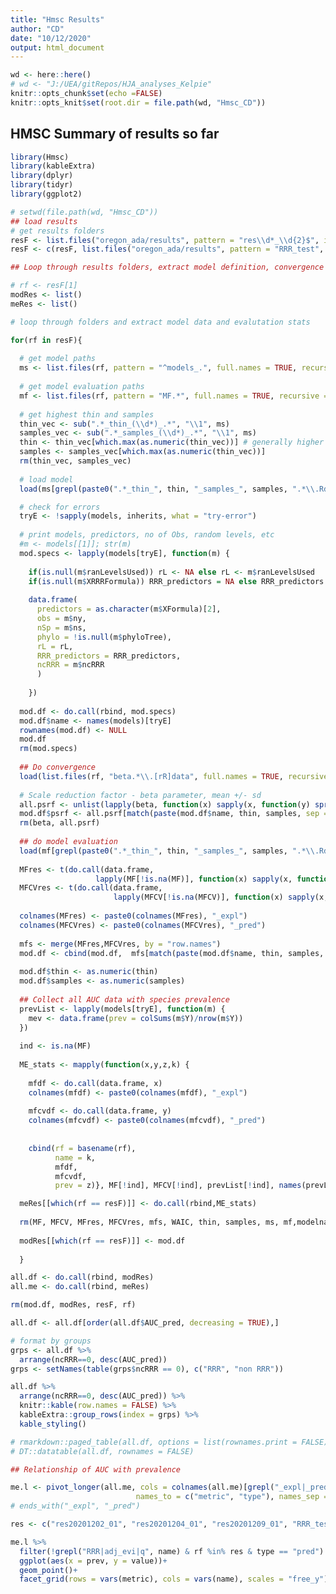 ```yaml
---
title: "Hmsc Results"
author: "CD"
date: "10/12/2020"
output: html_document
---
```


<style type="text/css">
.main-container {
 max-width: 1800px;
 margin-left: auto;
 margin-right: auto;
}
</style>



```r
wd <- here::here()
# wd <- "J:/UEA/gitRepos/HJA_analyses_Kelpie"
knitr::opts_chunk$set(echo =FALSE)
knitr::opts_knit$set(root.dir = file.path(wd, "Hmsc_CD"))

```

## HMSC Summary of results so far

```r
library(Hmsc)
library(kableExtra)
library(dplyr)
library(tidyr)
library(ggplot2)
```


```r
# setwd(file.path(wd, "Hmsc_CD"))
## load results
# get results folders 
resF <- list.files("oregon_ada/results", pattern = "res\\d*_\\d{2}$", include.dirs = TRUE, full.names = T)
resF <- c(resF, list.files("oregon_ada/results", pattern = "RRR_test", include.dirs = TRUE, full.names = T))

## Loop through results folders, extract model definition, convergence results and evaluation

# rf <- resF[1]
modRes <- list()
meRes <- list()
```

```r
# loop through folders and extract model data and evalutation stats

for(rf in resF){
  
  # get model paths
  ms <- list.files(rf, pattern = "^models_.", full.names = TRUE, recursive = TRUE)
  
  # get model evaluation paths
  mf <- list.files(rf, pattern = "MF.*", full.names = TRUE, recursive = TRUE)
  
  # get highest thin and samples
  thin_vec <- sub(".*_thin_(\\d*)_.*", "\\1", ms)
  samples_vec <- sub(".*_samples_(\\d*)_.*", "\\1", ms)
  thin <- thin_vec[which.max(as.numeric(thin_vec))] # generally higher thin has highest samples.. for now.
  samples <- samples_vec[which.max(as.numeric(thin_vec))]
  rm(thin_vec, samples_vec)
  
  # load model 
  load(ms[grepl(paste0(".*_thin_", thin, "_samples_", samples, ".*\\.Rdata$"), ms)])

  # check for errors
  tryE <- !sapply(models, inherits, what = "try-error")
  
  # print models, predictors, no of Obs, random levels, etc
  #m <- models[[1]]; str(m)
  mod.specs <- lapply(models[tryE], function(m) {
    
    if(is.null(m$ranLevelsUsed)) rL <- NA else rL <- m$ranLevelsUsed
    if(is.null(m$XRRRFormula)) RRR_predictors = NA else RRR_predictors = as.character(m$XRRRFormula)[2]
    
    data.frame(
      predictors = as.character(m$XFormula)[2],
      obs = m$ny,
      nSp = m$ns,
      phylo = !is.null(m$phyloTree),
      rL = rL,
      RRR_predictors = RRR_predictors,
      ncRRR = m$ncRRR
      )
    
    })
  
  mod.df <- do.call(rbind, mod.specs)
  mod.df$name <- names(models)[tryE]
  rownames(mod.df) <- NULL  
  mod.df
  rm(mod.specs)
  
  ## Do convergence 
  load(list.files(rf, "beta.*\\.[rR]data", full.names = TRUE, recursive = TRUE))
  
  # Scale reduction factor - beta parameter, mean +/- sd
  all.psrf <- unlist(lapply(beta, function(x) sapply(x, function(y) sprintf("%.3f \U00B1 %.3f",mean(y), sd(y)))))
  mod.df$psrf <- all.psrf[match(paste(mod.df$name, thin, samples, sep = "_"), names(all.psrf))]
  rm(beta, all.psrf)
  
  ## do model evaluation
  load(mf[grepl(paste0(".*_thin_", thin, "_samples_", samples, ".*\\.Rdata$"), mf)]) # WAIC, MF, MFCV
  
  MFres <- t(do.call(data.frame,
                   lapply(MF[!is.na(MF)], function(x) sapply(x, function(y) sprintf("%.3f \U00B1 %.3f",mean(y), sd(y))))))
  MFCVres <- t(do.call(data.frame, 
                       lapply(MFCV[!is.na(MFCV)], function(x) sapply(x, function(y) sprintf("%.3f \U00B1 %.3f",mean(y), sd(y))))))
  
  colnames(MFres) <- paste0(colnames(MFres), "_expl")
  colnames(MFCVres) <- paste0(colnames(MFCVres), "_pred")
  
  mfs <- merge(MFres,MFCVres, by = "row.names")
  mod.df <- cbind(mod.df,  mfs[match(paste(mod.df$name, thin, samples, sep = "_"), mfs$Row.names),2:7])
  
  mod.df$thin <- as.numeric(thin)
  mod.df$samples <- as.numeric(samples)
  
  ## Collect all AUC data with species prevalence
  prevList <- lapply(models[tryE], function(m) {
    mev <- data.frame(prev = colSums(m$Y)/nrow(m$Y))
  })
  
  ind <- is.na(MF)
  
  ME_stats <- mapply(function(x,y,z,k) {
    
    mfdf <- do.call(data.frame, x)
    colnames(mfdf) <- paste0(colnames(mfdf), "_expl")
    
    mfcvdf <- do.call(data.frame, y)
    colnames(mfcvdf) <- paste0(colnames(mfcvdf), "_pred")
    
    
    cbind(rf = basename(rf),
          name = k, 
          mfdf,
          mfcvdf, 
          prev = z)}, MF[!ind], MFCV[!ind], prevList[!ind], names(prevList[!ind]), SIMPLIFY = FALSE)

  meRes[[which(rf == resF)]] <- do.call(rbind,ME_stats)
  
  rm(MF, MFCV, MFres, MFCVres, mfs, WAIC, thin, samples, ms, mf,modelnames)
  
  modRes[[which(rf == resF)]] <- mod.df
  
  }

all.df <- do.call(rbind, modRes)
all.me <- do.call(rbind, meRes)

rm(mod.df, modRes, resF, rf)

all.df <- all.df[order(all.df$AUC_pred, decreasing = TRUE),]

```



```r
# format by groups
grps <- all.df %>%
  arrange(ncRRR==0, desc(AUC_pred))
grps <- setNames(table(grps$ncRRR == 0), c("RRR", "non RRR"))

all.df %>%
  arrange(ncRRR==0, desc(AUC_pred)) %>%
  knitr::kable(row.names = FALSE) %>%
  kableExtra::group_rows(index = grps) %>%
  kable_styling()

# rmarkdown::paged_table(all.df, options = list(rownames.print = FALSE))
# DT::datatable(all.df, rownames = FALSE)

```

```r

## Relationship of AUC with prevalence

me.l <- pivot_longer(all.me, cols = colnames(all.me)[grepl("_expl|_pred", colnames(all.me))], 
                            names_to = c("metric", "type"), names_sep ="_")
# ends_with("_expl", "_pred")

res <- c("res20201202_01", "res20201204_01", "res20201209_01", "RRR_test2")

me.l %>%
  filter(!grepl("RRR|adj_evi|q", name) & rf %in% res & type == "pred") %>%
  ggplot(aes(x = prev, y = value))+
  geom_point()+
  facet_grid(rows = vars(metric), cols = vars(name), scales = "free_y")




```

